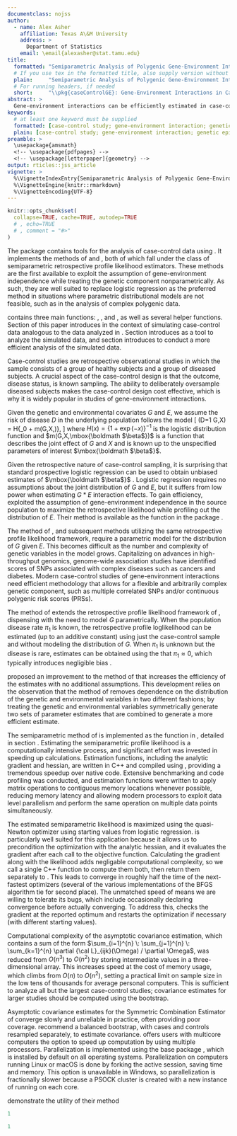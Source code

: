 ```yaml
---
documentclass: nojss
author:
  - name: Alex Asher
    affiliation: Texas A\&M University
    address: >
      Department of Statistics
    email: \email{alexasher@stat.tamu.edu}
title:
  formatted: "Semiparametric Analysis of Polygenic Gene-Environment Interactions in Case-Control Studies with \\pkg{caseControlGE}"
  # If you use tex in the formatted title, also supply version without
  plain:     "Semiparametric Analysis of Polygenic Gene-Environment Interactions in Case-Control Studies with caseControlGE"
  # For running headers, if needed
  short:     "\\pkg{caseControlGE}: Gene-Environment Interactions in Case-Control Studies"
abstract: >
  Gene-environment interactions can be efficiently estimated in case-control data by exploiting the assumption of gene-environment independence in the source population, but until recently such techniques required parametric modelling of the genetic variables.  The \pkg{caseControlGE} package implements the methods of \citeauthor{Stalder2017} (2017, \emph{Biometrika}, \textbf{104}, 801-812) and \citeauthor{Wang2018unpublished} (2018, unpublished), which exploit the assumption of gene-environment independence without placing any assumptions on the marginal distributions of the genetic and environmental variables.  These methods are ideally suited for analysis of complex polygenic data for which parametric distributional models are not feasible.  In addition to the two estimators, the package also supplies a function to simulate case-control data and several helper functions for use on model objects.  Use of this package is illustrated using simulated data from a case-control study of breast cancer.
keywords:
  # at least one keyword must be supplied
  formatted: [case-control study; gene-environment interaction; genetic epidemiology; retrospective method; semiparametric analysis; pseudolikelihood; polygenic analysis]
  plain: [case-control study; gene-environment interaction; genetic epidemiology; retrospective method; semiparametric analysis; pseudolikelihood; polygenic analysis]
preamble: >
  \usepackage{amsmath}
  <!-- \usepackage{pdfpages} -->
  <!-- \usepackage[letterpaper]{geometry} -->
output: rticles::jss_article
vignette: >
  %\VignetteIndexEntry{Semiparametric Analysis of Polygenic Gene-Environment Interactions in Case-Control Studies with caseControlGE}
  %\VignetteEngine{knitr::rmarkdown}
  %\VignetteEncoding{UTF-8}
---
```

\begin{titlepage}
\end{titlepage}

\def\bbeta{\mbox{\boldmath $\beta$}}
\def\pr{\hbox{pr}}

```r
knitr::opts_chunk$set(
  collapse=TRUE, cache=TRUE, autodep=TRUE
  # , echo=TRUE
  # , comment = "#>"
)
```

\section{Introduction}

\subsection{caseControlGE package}

The \pkg{caseControlGE} package \citep{Asher2018R} contains tools for the analysis of case-control data using \proglang{R} \citep{R2018}.  It implements the methods of \citet{Stalder2017} and \citet{Wang2018unpublished}, both of which fall under the class of semiparametric retrospective profile likelihood estimators.  These methods are the first available to exploit the assumption of gene-environment independence while treating the genetic component nonparametrically.  As such, they are well suited to replace logistic regression as the preferred method in situations where parametric distributional models are not feasible, such as in the analysis of complex polygenic data.

\pkg{caseControlGE} contains three main functions: \code{simulateCC}, \code{spmle}, and \code{spmleCombo}, as well as several helper functions.  Section \ref{sec:simulateCC} of this paper introduces \code{simulateCC} in the context of simulating case-control data analogous to the data analyzed in \cite{Wang2018unpublished}.  Section \ref{sec:spmle} introduces \code{spmle} as a tool to analyze the simulated data, and section \ref{sec:spmleCombo} introduces \code{spmleCombo} to conduct a more efficient analysis of the simulated data.

\subsection{Background}

Case-control studies are retrospective observational studies in which the sample consists of a group of healthy subjects and a group of diseased subjects.  A crucial aspect of the case-control design is that the outcome, disease status, is known \emph{before} sampling.  The ability to deliberately oversample diseased subjects makes the case-control design cost effective, which is why it is widely popular in studies of gene-environment interactions.

Given the genetic and environmental covariates $G$ and $E$, we assume the risk of disease $D$ in the underlying population follows the model \[ \pr(D=1 \mid G,X) = H\{\alpha_0 + m(G,X,\bbeta)\}, \] where $H(x)=\{ 1 + \exp(-x)\}^{-1}$ is the logistic distribution function and $m(G,X,\bbeta)$ is a function that describes the joint effect of $G$ and $X$ and is known up to the unspecified parameters of interest $\bbeta$.  

Given the retrospective nature of case-control sampling, it is surprising that standard prospective logistic regression can be used to obtain unbiased estimates of $\bbeta$ \citep{PrenticePyke1979}.  Logistic regression requires no assumptions about the joint distribution of $G$ and $E$, but it suffers from low power when estimating $G * E$ interaction effects.  To gain efficiency, \citet{ChatterjeeCarroll2005} exploited the assumption of gene-environment independence in the source population to maximize the retrospective likelihood while profiling out the distribution of $E$.  Their method is available as the function \code{snp.logistic} in the \emph{Bioconductor} package \pkg{CGEN} \citep{CGEN2012}.

The method of \citeauthor{ChatterjeeCarroll2005}, and subsequent methods utilizing the same retrospective profile likelihood framework, require a parametric model for the distribution of $G$ given $E$.  This becomes difficult as the number and complexity of genetic variables in the model grows.  Capitalizing on advances in high-throughput genomics, genome-wide association studies have identified scores of SNPs associated with complex diseases such as cancers and diabetes.  Modern case-control studies of gene-environment interactions need efficient methodology that allows for a flexible and arbitrarily complex genetic component, such as multiple correlated SNPs and/or continuous polygenic risk scores (PRSs).

The method of \citet{Stalder2017} extends the retrospective profile likelihood framework of \citeauthor{ChatterjeeCarroll2005}, dispensing with the need to model $G$ parametrically.  When the population disease rate $\pi_1$ is known, the retrospective profile loglikelihood can be estimated (up to an additive constant) using just the case-control sample and without modeling the distribution of $G$.  When $\pi_1$ is unknown but the disease is rare, estimates can be obtained using the \emph{rare disease approximation} that $\pi_1 \approx 0$, which typically introduces negligible bias \citep{Stalder2017}.

\citet{Wang2018unpublished} proposed an improvement to the method of \citet{Stalder2017} that increases the efficiency of the estimates with no additional assumptions.  This development relies on the observation that the method of \citeauthor{Stalder2017} removes dependence on the distribution of the genetic and environmental variables in two different fashions; by treating the genetic and environmental variables symmetrically \citeauthor{Wang2018unpublished} generate two sets of parameter estimates that are combined to generate a more efficient estimate.

\subsection{Implementation}

The semiparametric method of \citet{Stalder2017} is implemented as the function \code{spmle} in \pkg{caseControlGE}, detailed in section \ref{sec:spmle}.  Estimating the semiparametric profile likelihood is a computationally intensive process, and significant effort was invested in speeding up calculations.  Estimation functions, including the analytic gradient and hessian, are written in C++ and compiled using \pkg{Rcpp} \citep{Eddelbuettel2013Rcpp}, providing a tremendous speedup over native \proglang{R} code.  Extensive benchmarking and code profiling was conducted, and estimation functions were written to apply matrix operations to contiguous memory locations whenever possible, reducing memory latency and allowing modern processors to exploit data level parallelism and perform the same operation on multiple data points simultaneously.

The estimated semiparametric likelihood is maximized using the quasi-Newton optimizer \pkg{ucminf} \citep{Nielsen2016ucminf} using starting values from logistic regression.  \code{ucminf} is particularly well suited for this application because it allows us to precondition the optimization with the analytic hessian, and it evaluates the gradient after each call to the objective function.  Calculating the gradient along with the likelihood adds negligable computational complexity, so we call a single C++ function to compute them both, then return them separately to \code{ucminf}.  This leads \code{ucminf} to converge in roughly half the time of the next-fastest optimizers (several of the various \proglang{R} implementations of the BFGS algorithm tie for second place).  The unmatched speed of \code{ucminf} means we are willing to tolerate its bugs, which include occasionally declaring convergence before actually converging.  To address this, \code{spmle} checks the gradient at the reported optimum and restarts the optimization if necessary (with different starting values).

Computational complexity of the asymptotic covariance estimation, which contains a sum of the form $\sum_{i=1}^{n} \: \sum_{j=1}^{n} \: \sum_{k=1}^{n} \partial {\cal L}_{ijk}(\Omega) / \partial \Omega$, was reduced from $O(n^3)$ to $O(n^2)$ by storing intermediate values in a three-dimensional array.  This increases speed at the cost of memory usage, which climbs from $O(n)$ to $O(n^2)$, setting a practical limit on sample size in the low tens of thousands for average personal computers.  This is sufficient to analyze all but the largest case-control studies; covariance estimates for larger studies should be computed using the bootstrap.

Asymptotic covariance estimates for the Symmetric Combination Estimator of \citeauthor{Wang2018unpublished} converge slowly and unreliable in practice, often providing poor coverage.  \citeauthor{Wang2018unpublished} recommend a balanced bootstrap, with cases and controls resampled separately, to estimate covariance.  \pkg{caseControlGE} offers users with multicore computers the option to speed up computation by using multiple processors.  Parallelization is implemented using the \proglang{R} base package \pkg{parallel}, which is installed by default on all operating systems.  Parallelization on computers running Linux or macOS is done by forking the active \proglang{R} session, saving time and memory.  This option is unavailable in Windows, so parallelization is fractionally slower because a PSOCK cluster is created with a new instance of \proglang{R} running on each core.

\section{Simulating case-control data with simulateCC} \label{sec:simulateCC}

\cite{Wang2018unpublished} demonstrate the utility of their method 

 

```r
1
```

\section{Analyzing case-control data with spmle} \label{sec:spmle}


```r
1
```

\section{Analyzing case-control data with spmleCombo} \label{sec:spmleCombo}


\bibliography{RJCrefs_05-30-2018}


<!-- \includepdf[pages=-, fitpaper=true]{/home/alex/Research/Tianying/caseControlGE/caseControlGE} -->
